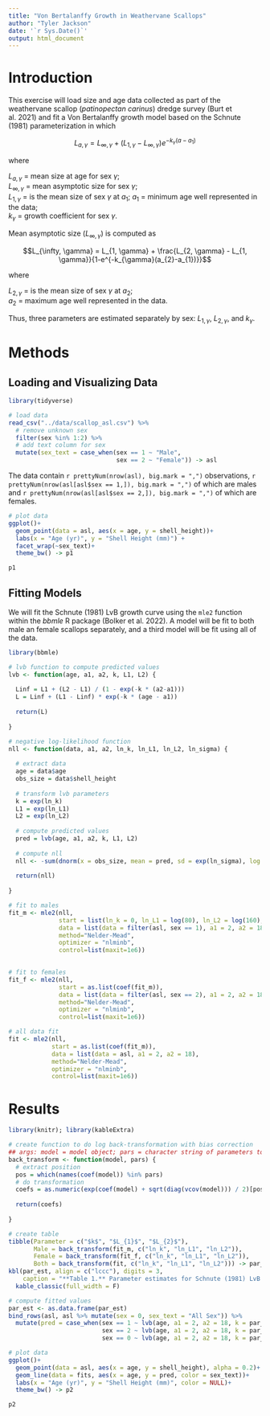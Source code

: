 ```yaml
---
title: "Von Bertalanffy Growth in Weathervane Scallops"
author: "Tyler Jackson"
date: '`r Sys.Date()`'
output: html_document
---
```


# Introduction

This exercise will load size and age data collected as part of the weathervane scallop (*patinopectan carinus*) dredge survey (Burt et al. 2021) and fit a Von Bertalanffy growth model based on the Schnute (1981) parameterization in which 

$$L_{a, \gamma} = L_{\infty, \gamma} + (L_{1, \gamma} - L_{\infty, \gamma}) e^{-k_{\gamma}(a-a_{1})}$$

where  

$L_{a, \gamma}$ = mean size at age for sex $\gamma$;  
$L_{\infty, \gamma}$ = mean asymptotic size for sex $\gamma$;  
$L_{1, \gamma}$ = is the mean size of sex $\gamma$ at $a_{1}$; 
$a_{1}$ = minimum age well represented in the data;  
$k_{\gamma}$ = growth coefficient for sex $\gamma$.  

Mean asymptotic size ($L_{\infty, \gamma}$) is computed as  

$$L_{\infty, \gamma} = L_{1, \gamma} + \frac{L_{2, \gamma} - L_{1, \gamma}}{1-e^{-k_{\gamma}(a_{2}-a_{1})}}$$

where  

$L_{2, \gamma}$ = is the mean size of sex $\gamma$ at $a_{2}$;  
$a_{2}$ = maximum age well represented in the data. 

Thus, three parameters are estimated separately by sex: $L_{1, \gamma}$, $L_{2, \gamma}$, and $k_{\gamma}$.

# Methods
## Loading and Visualizing Data
```r

library(tidyverse)

# load data
read_csv("../data/scallop_asl.csv") %>%
  # remove unknown sex
  filter(sex %in% 1:2) %>%
  # add text column for sex
  mutate(sex_text = case_when(sex == 1 ~ "Male",
                              sex == 2 ~ "Female")) -> asl
```

The data contain `r prettyNum(nrow(asl), big.mark = ",")` observations, `r prettyNum(nrow(asl[asl$sex == 1,]), big.mark = ",")` of which are males and `r prettyNum(nrow(asl[asl$sex == 2,]), big.mark = ",")` of which are females. 

```r
# plot data
ggplot()+
  geom_point(data = asl, aes(x = age, y = shell_height))+
  labs(x = "Age (yr)", y = "Shell Height (mm)") +
  facet_wrap(~sex_text)+
  theme_bw() -> p1

p1
```



## Fitting Models
We will fit the Schnute (1981) LvB growth curve using the `mle2` function within the *bbmle* R package (Bolker et al. 2022). A model will be fit to both male an female scallops separately, and a third model will be fit using all of the data.

```r
library(bbmle)

# lvb function to compute predicted values
lvb <- function(age, a1, a2, k, L1, L2) {
  
  Linf = L1 + (L2 - L1) / (1 - exp(-k * (a2-a1)))
  L = Linf + (L1 - Linf) * exp(-k * (age - a1))
  
  return(L)
  
}

# negative log-likelihood function
nll <- function(data, a1, a2, ln_k, ln_L1, ln_L2, ln_sigma) {
  
  # extract data
  age = data$age
  obs_size = data$shell_height
  
  # transform lvb parameters
  k = exp(ln_k)
  L1 = exp(ln_L1)
  L2 = exp(ln_L2)
  
  # compute predicted values
  pred = lvb(age, a1, a2, k, L1, L2)
  
  # compute nll
  nll <- -sum(dnorm(x = obs_size, mean = pred, sd = exp(ln_sigma), log = T))
  
  return(nll)
  
}

```

```r

# fit to males
fit_m <- mle2(nll,
              start = list(ln_k = 0, ln_L1 = log(80), ln_L2 = log(160), ln_sigma = 0),
              data = list(data = filter(asl, sex == 1), a1 = 2, a2 = 18),
              method="Nelder-Mead",
              optimizer = "nlminb",
              control=list(maxit=1e6))
            

# fit to females
fit_f <- mle2(nll,
              start = as.list(coef(fit_m)),
              data = list(data = filter(asl, sex == 2), a1 = 2, a2 = 18),
              method="Nelder-Mead",
              optimizer = "nlminb",
              control=list(maxit=1e6))

# all data fit
fit <- mle2(nll,
            start = as.list(coef(fit_m)),
            data = list(data = asl, a1 = 2, a2 = 18),
            method="Nelder-Mead",
            optimizer = "nlminb",
            control=list(maxit=1e6))

```


# Results

```r

library(knitr); library(kableExtra)

# create function to do log back-transformation with bias correction
## args: model = model object; pars = character string of parameters to back transform
back_transform <- function(model, pars) {
  # extract position
  pos = which(names(coef(model)) %in% pars)
  # do transformation
  coefs = as.numeric(exp(coef(model) + sqrt(diag(vcov(model))) / 2)[pos])
  
  return(coefs)
  
}

# create table
tibble(Parameter = c("$k$", "$L_{1}$", "$L_{2}$"),
       Male = back_transform(fit_m, c("ln_k", "ln_L1", "ln_L2")),
       Female = back_transform(fit_f, c("ln_k", "ln_L1", "ln_L2")),
       Both = back_transform(fit, c("ln_k", "ln_L1", "ln_L2"))) -> par_est
kbl(par_est, align = c("lccc"), digits = 3,
    caption = "**Table 1.** Parameter estimates for Schnute (1981) LvB growth of weathervane scallops from male only, female only, and all data models.") %>%
  kable_classic(full_width = F)

```

```r

# compute fitted values
par_est <- as.data.frame(par_est)
bind_rows(asl, asl %>% mutate(sex = 0, sex_text = "All Sex")) %>%
  mutate(pred = case_when(sex == 1 ~ lvb(age, a1 = 2, a2 = 18, k = par_est[1, 2], L1 = par_est[2, 2], L2 = par_est[3, 2]),
                          sex == 2 ~ lvb(age, a1 = 2, a2 = 18, k = par_est[1, 3], L1 = par_est[2, 3], L2 = par_est[3, 3]),
                          sex == 0 ~ lvb(age, a1 = 2, a2 = 18, k = par_est[1, 3], L1 = par_est[2, 3], L2 = par_est[3, 3]))) -> fits
```

```r
# plot data
ggplot()+
  geom_point(data = asl, aes(x = age, y = shell_height), alpha = 0.2)+
  geom_line(data = fits, aes(x = age, y = pred, color = sex_text))+
  labs(x = "Age (yr)", y = "Shell Height (mm)", color = NULL)+
  theme_bw() -> p2

p2
```
